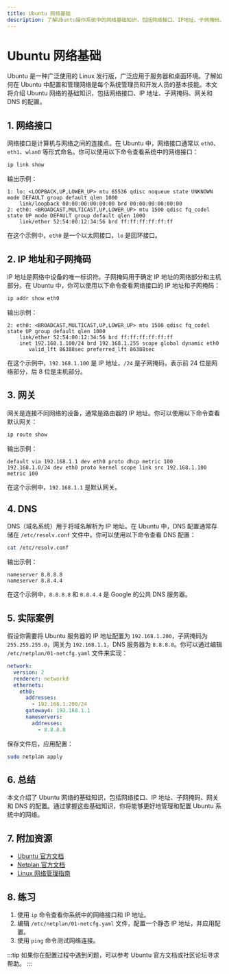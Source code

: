 ```yaml
---
title: Ubuntu 网络基础
description: 了解Ubuntu操作系统中的网络基础知识，包括网络接口、IP地址、子网掩码、网关和DNS的配置与管理。
---
```


# Ubuntu 网络基础

Ubuntu 是一种广泛使用的 Linux 发行版，广泛应用于服务器和桌面环境。了解如何在 Ubuntu 中配置和管理网络是每个系统管理员和开发人员的基本技能。本文将介绍 Ubuntu 网络的基础知识，包括网络接口、IP 地址、子网掩码、网关和 DNS 的配置。

## 1. 网络接口

网络接口是计算机与网络之间的连接点。在 Ubuntu 中，网络接口通常以 `eth0`、`eth1`、`wlan0` 等形式命名。你可以使用以下命令查看系统中的网络接口：

```bash
ip link show
```

输出示例：

```
1: lo: <LOOPBACK,UP,LOWER_UP> mtu 65536 qdisc noqueue state UNKNOWN mode DEFAULT group default qlen 1000
    link/loopback 00:00:00:00:00:00 brd 00:00:00:00:00:00
2: eth0: <BROADCAST,MULTICAST,UP,LOWER_UP> mtu 1500 qdisc fq_codel state UP mode DEFAULT group default qlen 1000
    link/ether 52:54:00:12:34:56 brd ff:ff:ff:ff:ff:ff
```

在这个示例中，`eth0` 是一个以太网接口，`lo` 是回环接口。

## 2. IP 地址和子网掩码

IP 地址是网络中设备的唯一标识符。子网掩码用于确定 IP 地址的网络部分和主机部分。在 Ubuntu 中，你可以使用以下命令查看网络接口的 IP 地址和子网掩码：

```bash
ip addr show eth0
```

输出示例：

```
2: eth0: <BROADCAST,MULTICAST,UP,LOWER_UP> mtu 1500 qdisc fq_codel state UP group default qlen 1000
    link/ether 52:54:00:12:34:56 brd ff:ff:ff:ff:ff:ff
    inet 192.168.1.100/24 brd 192.168.1.255 scope global dynamic eth0
       valid_lft 86388sec preferred_lft 86388sec
```

在这个示例中，`192.168.1.100` 是 IP 地址，`/24` 是子网掩码，表示前 24 位是网络部分，后 8 位是主机部分。

## 3. 网关

网关是连接不同网络的设备，通常是路由器的 IP 地址。你可以使用以下命令查看默认网关：

```bash
ip route show
```

输出示例：

```
default via 192.168.1.1 dev eth0 proto dhcp metric 100
192.168.1.0/24 dev eth0 proto kernel scope link src 192.168.1.100 metric 100
```

在这个示例中，`192.168.1.1` 是默认网关。

## 4. DNS

DNS（域名系统）用于将域名解析为 IP 地址。在 Ubuntu 中，DNS 配置通常存储在 `/etc/resolv.conf` 文件中。你可以使用以下命令查看 DNS 配置：

```bash
cat /etc/resolv.conf
```

输出示例：

```
nameserver 8.8.8.8
nameserver 8.8.4.4
```

在这个示例中，`8.8.8.8` 和 `8.8.4.4` 是 Google 的公共 DNS 服务器。

## 5. 实际案例

假设你需要将 Ubuntu 服务器的 IP 地址配置为 `192.168.1.200`，子网掩码为 `255.255.255.0`，网关为 `192.168.1.1`，DNS 服务器为 `8.8.8.8`。你可以通过编辑 `/etc/netplan/01-netcfg.yaml` 文件来实现：

```yaml
network:
  version: 2
  renderer: networkd
  ethernets:
    eth0:
      addresses:
        - 192.168.1.200/24
      gateway4: 192.168.1.1
      nameservers:
        addresses:
          - 8.8.8.8
```

保存文件后，应用配置：

```bash
sudo netplan apply
```

## 6. 总结

本文介绍了 Ubuntu 网络的基础知识，包括网络接口、IP 地址、子网掩码、网关和 DNS 的配置。通过掌握这些基础知识，你将能够更好地管理和配置 Ubuntu 系统中的网络。

## 7. 附加资源

- [Ubuntu 官方文档](https://ubuntu.com/server/docs/network-configuration)
- [Netplan 官方文档](https://netplan.io/)
- [Linux 网络管理指南](https://www.linux.com/training-tutorials/linux-networking-commands-you-should-know/)

## 8. 练习

1. 使用 `ip` 命令查看你系统中的网络接口和 IP 地址。
2. 编辑 `/etc/netplan/01-netcfg.yaml` 文件，配置一个静态 IP 地址，并应用配置。
3. 使用 `ping` 命令测试网络连接。

:::tip
如果你在配置过程中遇到问题，可以参考 Ubuntu 官方文档或社区论坛寻求帮助。
:::